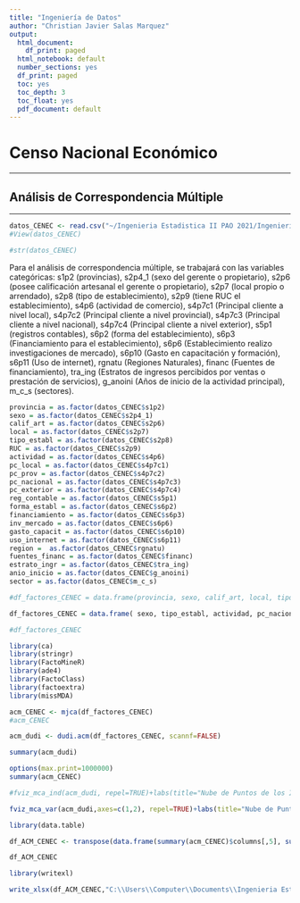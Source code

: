 ```yaml
---
title: "Ingeniería de Datos"
author: "Christian Javier Salas Marquez"
output:
  html_document:
    df_print: paged
  html_notebook: default
  number_sections: yes
  df_print: paged
  toc: yes
  toc_depth: 3
  toc_float: yes
  pdf_document: default
---
```


# Censo Nacional Económico

***
## Análisis de Correspondencia Múltiple 
***

```r
datos_CENEC <- read.csv("~/Ingenieria Estadistica II PAO 2021/Ingenieria de Datos/Proyecto_SegundoParcial_IngenieriaDeDatos/DATOS_ABIERTOS_ENCUESTA_CENSO_2010/cenec_2010.csv", sep=";")
#View(datos_CENEC)
```

```r
#str(datos_CENEC)
```


Para el análisis de correspondencia múltiple, se trabajará con las variables categóricas: s1p2 (provincias), s2p4_1 (sexo del gerente o propietario), s2p6 (posee calificación artesanal el gerente o propietario), s2p7 (local propio o arrendado), s2p8 (tipo de establecimiento), s2p9 (tiene RUC el establecimiento), s4p6 (actividad de comercio), s4p7c1 (Principal cliente a nivel local), s4p7c2 (Principal cliente a nivel provincial), s4p7c3 (Principal cliente a nivel nacional), s4p7c4 (Principal cliente a nivel exterior), s5p1 (registros contables), s6p2 (forma del establecimiento), s6p3 (Financiamiento para el establecimiento), s6p6 (Establecimiento realizo investigaciones de mercado), s6p10 (Gasto en capacitación y formación), s6p11 (Uso de internet), rgnatu (Regiones Naturales), financ (Fuentes de financiamiento), tra_ing (Estratos de ingresos percibidos por ventas o prestación de servicios), g_anoini (Años de inicio de la actividad principal), m_c_s (sectores).


```r
provincia = as.factor(datos_CENEC$s1p2)
sexo = as.factor(datos_CENEC$s2p4_1)
calif_art = as.factor(datos_CENEC$s2p6)
local = as.factor(datos_CENEC$s2p7)
tipo_establ = as.factor(datos_CENEC$s2p8)
RUC = as.factor(datos_CENEC$s2p9)
actividad = as.factor(datos_CENEC$s4p6)
pc_local = as.factor(datos_CENEC$s4p7c1)
pc_prov = as.factor(datos_CENEC$s4p7c2)
pc_nacional = as.factor(datos_CENEC$s4p7c3)
pc_exterior = as.factor(datos_CENEC$s4p7c4)
reg_contable = as.factor(datos_CENEC$s5p1)
forma_establ = as.factor(datos_CENEC$s6p2)
financiamiento = as.factor(datos_CENEC$s6p3)
inv_mercado = as.factor(datos_CENEC$s6p6)
gasto_capacit = as.factor(datos_CENEC$s6p10)
uso_internet = as.factor(datos_CENEC$s6p11)
region =  as.factor(datos_CENEC$rgnatu)
fuentes_financ = as.factor(datos_CENEC$financ)
estrato_ingr = as.factor(datos_CENEC$tra_ing)
anio_inicio = as.factor(datos_CENEC$g_anoini)
sector = as.factor(datos_CENEC$m_c_s)

```


```r
#df_factores_CENEC = data.frame(provincia, sexo, calif_art, local, tipo_establ, RUC, actividad, pc_local, pc_prov, pc_nacional, pc_exterior, reg_contable, forma_establ, financiamiento, inv_mercado, gasto_capacit, uso_internet, region, fuentes_financ, estrato_ingr, anio_inicio, sector)

df_factores_CENEC = data.frame( sexo, tipo_establ, actividad, pc_nacional, pc_exterior, reg_contable, forma_establ, inv_mercado, gasto_capacit, uso_internet, region, fuentes_financ, estrato_ingr, sector)

```

```r
#df_factores_CENEC
```


```r
library(ca)
library(stringr)
library(FactoMineR)
library(ade4)
library(FactoClass)
library(factoextra)
library(missMDA)
```


```r
acm_CENEC <- mjca(df_factores_CENEC)
#acm_CENEC
```


```r
acm_dudi <- dudi.acm(df_factores_CENEC, scannf=FALSE)
```

```r
summary(acm_dudi)
```

```r
options(max.print=1000000)
summary(acm_CENEC)
```



```r
#fviz_mca_ind(acm_dudi, repel=TRUE)+labs(title="Nube de Puntos de los Individuos")
```




```r
fviz_mca_var(acm_dudi,axes=c(1,2), repel=TRUE)+labs(title="Nube de Puntos de Categorías en el Primer Plano")
```



```r
library(data.table)

df_ACM_CENEC <- transpose(data.frame(summary(acm_CENEC)$columns[,5], summary(acm_CENEC)$columns[,8])/1000)

df_ACM_CENEC


```



```r
library(writexl)

write_xlsx(df_ACM_CENEC,"C:\\Users\\Computer\\Documents\\Ingenieria Estadistica II PAO 2021\\Ingenieria de Datos\\Proyecto_SegundoParcial_IngenieriaDeDatos\\tabla_ACM_CENEC.xlsx")
```









